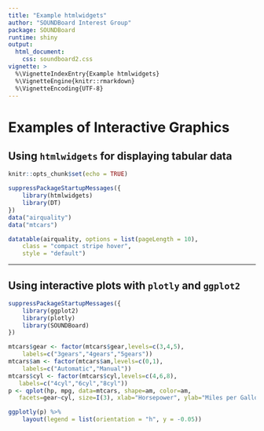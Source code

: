 ```yaml
---
title: "Example htmlwidgets"
author: "SOUNDBoard Interest Group"
package: SOUNDBoard
runtime: shiny
output:
  html_document:
    css: soundboard2.css
vignette: >
  %\VignetteIndexEntry{Example htmlwidgets}
  %\VignetteEngine{knitr::rmarkdown}
  %\VignetteEncoding{UTF-8}
---
```


# Examples of Interactive Graphics

## Using `htmlwidgets` for displaying tabular data

```r
knitr::opts_chunk$set(echo = TRUE)
```

```r
suppressPackageStartupMessages({
    library(htmlwidgets)
    library(DT)
})
data("airquality")
data("mtcars")
```

```r
datatable(airquality, options = list(pageLength = 10),
    class = "compact stripe hover",
    style = "default")
```

-----------------------------------------------------------------
## Using interactive plots with `plotly` and `ggplot2`

```r
suppressPackageStartupMessages({
    library(ggplot2)
    library(plotly)
    library(SOUNDBoard)
})

mtcars$gear <- factor(mtcars$gear,levels=c(3,4,5),
  	labels=c("3gears","4gears","5gears")) 
mtcars$am <- factor(mtcars$am,levels=c(0,1),
  	labels=c("Automatic","Manual")) 
mtcars$cyl <- factor(mtcars$cyl,levels=c(4,6,8),
   labels=c("4cyl","6cyl","8cyl"))
p <- qplot(hp, mpg, data=mtcars, shape=am, color=am, 
   facets=gear~cyl, size=I(3), xlab="Horsepower", ylab="Miles per Gallon")

ggplotly(p) %>%
    layout(legend = list(orientation = "h", y = -0.05))
```
